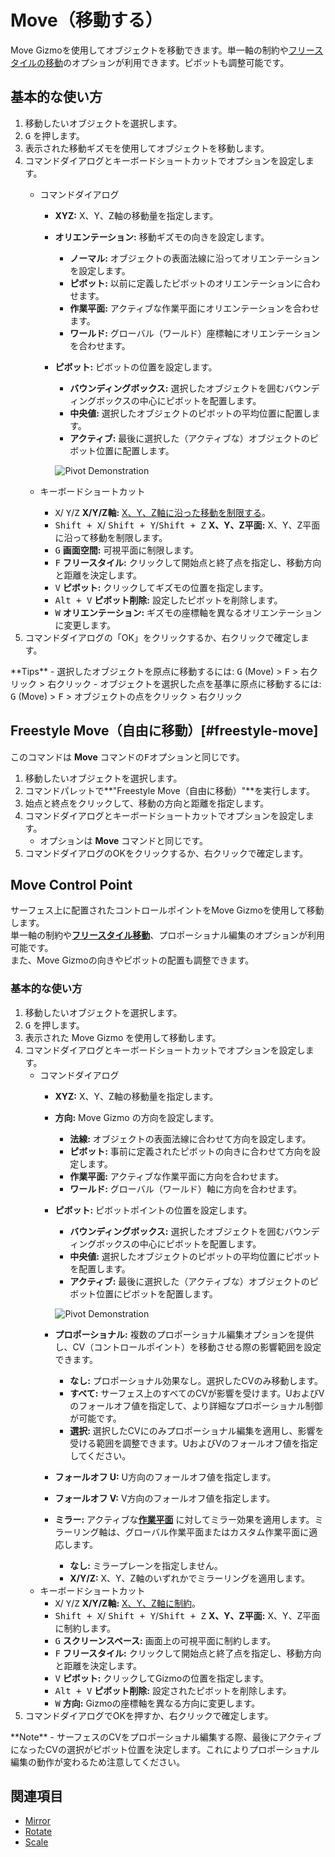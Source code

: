 
# Move（移動する）

<Reference shortcut="G" command="Move" button="コマンドバー左" buttonIcon='button-move' />

Move Gizmoを使用してオブジェクトを移動できます。単一軸の制約や[フリースタイルの移動](#freestyle-move)のオプションが利用できます。ピボットも調整可能です。

## 基本的な使い方

1. 移動したいオブジェクトを選択します。  
2. <kbd>G</kbd> を押します。  
3. 表示された移動ギズモを使用してオブジェクトを移動します。  
4. コマンドダイアログとキーボードショートカットでオプションを設定します。  
   - <Kst>コマンドダイアログ</Kst>  
      - **XYZ:** X、Y、Z軸の移動量を指定します。  
      - **オリエンテーション:** 移動ギズモの向きを設定します。  
         - <ButtonIcon type="button-normal"/> **ノーマル:** オブジェクトの表面法線に沿ってオリエンテーションを設定します。  
         - <ButtonIcon type="button-pivot"/> **ピボット:** 以前に定義したピボットのオリエンテーションに合わせます。  
         - <ButtonIcon type="button-construction-plane"/> **作業平面:** アクティブな作業平面にオリエンテーションを合わせます。  
         - <ButtonIcon type="button-world"/> **ワールド:** グローバル（ワールド）座標軸にオリエンテーションを合わせます。  
      - **ピボット:** ピボットの位置を設定します。  
         - <ButtonIcon type="button-bbox"/> **バウンディングボックス:** 選択したオブジェクトを囲むバウンディングボックスの中心にピボットを配置します。  
         - <ButtonIcon type="button-median"/> **中央値:** 選択したオブジェクトのピボットの平均位置に配置します。  
         - <ButtonIcon type="button-active"/> **アクティブ:** 最後に選択した（アクティブな）オブジェクトのピボット位置に配置します。

         ![Pivot Demonstration](/img/pivot-move.png)

   - <Kst>キーボードショートカット</Kst>  
      - <kbd>X</kbd>/ <kbd>Y</kbd>/<kbd>Z</kbd> **X/Y/Z軸:** [X、Y、Z軸に沿った移動を制限する](/tool/sketching-essentials#constrain-to-an-axis)。  
      - <kbd>Shift + X</kbd>/ <kbd>Shift + Y</kbd>/<kbd>Shift + Z</kbd> **X、Y、Z平面:** X、Y、Z平面に沿って移動を制限します。  
      - <kbd>G</kbd> **画面空間:** 可視平面に制限します。  
      - <kbd>F</kbd> **フリースタイル:** クリックして開始点と終了点を指定し、移動方向と距離を決定します。  
      - <kbd>V</kbd> **ピボット:** クリックしてギズモの位置を指定します。  
      - <kbd>Alt + V</kbd> **ピボット削除:** 設定したピボットを削除します。  
      - <kbd>W</kbd> **オリエンテーション:** ギズモの座標軸を異なるオリエンテーションに変更します。  
5. コマンドダイアログの「OK」をクリックするか、右クリックで確定します。  

<Callout type="info" emoji="💡">
**Tips**
- 選択したオブジェクトを原点に移動するには: <kbd>G</kbd> (Move) > <kbd>F</kbd> > 右クリック > 右クリック
- オブジェクトを選択した点を基準に原点に移動するには: <kbd>G</kbd> (Move) > <kbd>F</kbd> > オブジェクトの点をクリック > 右クリック
</Callout>

## Freestyle Move（自由に移動）[#freestyle-move]

このコマンドは **Move** コマンドの<kbd>F</kbd>オプションと同じです。

1. 移動したいオブジェクトを選択します。
2. コマンドパレットで**"Freestyle Move（自由に移動）"**を実行します。
3. 始点と終点をクリックして、移動の方向と距離を指定します。
4. コマンドダイアログとキーボードショートカットでオプションを設定します。
   - オプションは **Move** コマンドと同じです。
5. コマンドダイアログのOKをクリックするか、右クリックで確定します。

<VideoPlayer fileName="freestyle-move"/>

## Move Control Point

<Reference shortcut="G" command="Move" button="Left of Command Bar"  buttonIcon='button-move'/>

サーフェス上に配置されたコントロールポイントをMove Gizmoを使用して移動します。  
単一軸の制約や[**フリースタイル移動**](#freestyle-move)、プロポーショナル編集のオプションが利用可能です。  
また、Move Gizmoの向きやピボットの配置も調整できます。

### 基本的な使い方

1. 移動したいオブジェクトを選択します。
2. <kbd>G</kbd> を押します。
3. 表示された Move Gizmo を使用して移動します。
4. コマンドダイアログとキーボードショートカットでオプションを設定します。
   - <Kst>コマンドダイアログ</Kst>
      - **XYZ:** X、Y、Z軸の移動量を指定します。
      - **方向:** Move Gizmo の方向を設定します。
         - <ButtonIcon type="button-normal"/> **法線:** オブジェクトの表面法線に合わせて方向を設定します。
         - <ButtonIcon type="button-pivot"/> **ピボット:** 事前に定義されたピボットの向きに合わせて方向を設定します。
         - <ButtonIcon type="button-construction-plane"/> **作業平面:** アクティブな作業平面に方向を合わせます。
         - <ButtonIcon type="button-world"/> **ワールド:** グローバル（ワールド）軸に方向を合わせます。
      - **ピボット:** ピボットポイントの位置を設定します。
         - <ButtonIcon type="button-bbox"/> **バウンディングボックス:** 選択したオブジェクトを囲むバウンディングボックスの中心にピボットを配置します。
         - <ButtonIcon type="button-median"/> **中央値:** 選択したオブジェクトのピボットの平均位置にピボットを配置します。
         - <ButtonIcon type="button-active"/> **アクティブ:** 最後に選択した（アクティブな）オブジェクトのピボット位置にピボットを配置します。  

         ![Pivot Demonstration](/img/pivot-move.png)

      - **プロポーショナル:** 複数のプロポーショナル編集オプションを提供し、CV（コントロールポイント）を移動させる際の影響範囲を設定できます。
         - **なし:** プロポーショナル効果なし。選択したCVのみ移動します。
         - **すべて:** サーフェス上のすべてのCVが影響を受けます。UおよびVのフォールオフ値を指定して、より詳細なプロポーショナル制御が可能です。
         - **選択:** 選択したCVにのみプロポーショナル編集を適用し、影響を受ける範囲を調整できます。UおよびVのフォールオフ値を指定してください。
      - **フォールオフ U:** U方向のフォールオフ値を指定します。
      - **フォールオフ V:** V方向のフォールオフ値を指定します。
      - **ミラー:** アクティブな[**作業平面**](/plasticity-essentials/construction-plane) に対してミラー効果を適用します。ミラーリング軸は、グローバル作業平面またはカスタム作業平面に適応します。
         - **なし:** ミラープレーンを指定しません。
         - **X/Y/Z:** X、Y、Z軸のいずれかでミラーリングを適用します。
   - <Kst>キーボードショートカット</Kst>
      - <kbd>X</kbd>/ <kbd>Y</kbd>/<kbd>Z</kbd> **X/Y/Z軸:** [X、Y、Z軸に制約](/tool/sketching-essentials#constrain-to-an-axis)。
      - <kbd>Shift + X</kbd>/ <kbd>Shift + Y</kbd>/<kbd>Shift + Z</kbd> **X、Y、Z平面:** X、Y、Z平面に制約します。
      - <kbd>G</kbd> **スクリーンスペース:** 画面上の可視平面に制約します。
      - <kbd>F</kbd> **フリースタイル:** クリックして開始点と終了点を指定し、移動方向と距離を決定します。
      - <kbd>V</kbd> **ピボット:** クリックしてGizmoの位置を指定します。
      - <kbd>Alt + V</kbd> **ピボット削除:** 設定されたピボットを削除します。
      - <kbd>W</kbd> **方向:** Gizmoの座標軸を異なる方向に変更します。
5. コマンドダイアログでOKを押すか、右クリックで確定します。

<VideoPlayer fileName="move-control-point"/>

<Callout type="info" emoji="🗒️">
**Note**
- サーフェスのCVをプロポーショナル編集する際、最後にアクティブになったCVの選択がピボット位置を決定します。これによりプロポーショナル編集の動作が変わるため注意してください。
</Callout>


## 関連項目
- [Mirror](mirror)
- [Rotate](rotate)
- [Scale](scale)